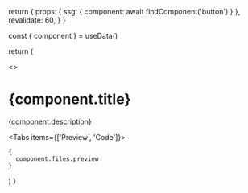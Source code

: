 
  return {
    props: { ssg: { component: await findComponent('button') } },
    revalidate: 60,
  }
}

  const { component } = useData()

return (

<>
  <h1>{component.title}</h1>
  <Lead>{component.description}</Lead>
  <ReferenceBadges {...component.references} />

  <Tabs items={['Preview', 'Code']}>
  <Tab>
    <Preview>
    </Preview>
  </Tab>
  <Tab>

```tsx copy
{
  component.files.preview
}
```

  </Tab>
</Tabs>
</>
) }

<Data />
